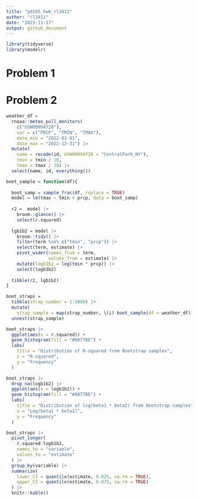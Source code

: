 ```yaml
---
title: "p8105_hw6_rl3411"
author: "rl3411"
date: "2023-11-17"
output: github_document
---
```


```r
library(tidyverse)
library(modelr)
```

# Problem 1



# Problem 2

```r
weather_df = 
  rnoaa::meteo_pull_monitors(
    c("USW00094728"),
    var = c("PRCP", "TMIN", "TMAX"), 
    date_min = "2022-01-01",
    date_max = "2022-12-31") |>
  mutate(
    name = recode(id, USW00094728 = "CentralPark_NY"),
    tmin = tmin / 10,
    tmax = tmax / 10) |>
  select(name, id, everything())
```



```r
boot_sample = function(df){
  
  boot_samp = sample_frac(df, replace = TRUE) 
  model = lm(tmax ~ tmin + prcp, data = boot_samp)
  
  r2 =  model |> 
    broom::glance() |> 
    select(r.squared)
  
  lgb1b2 = model |> 
    broom::tidy() |> 
    filter(term %in% c("tmin", "prcp")) |>
    select(term, estimate) |> 
    pivot_wider(names_from = term,
                values_from = estimate) |> 
    mutate(logb1b2 = log(tmin * prcp)) |> 
    select(logb1b2)
  
  tibble(r2, lgb1b2)
}

boot_straps = 
  tibble(strap_number = 1:5000) |> 
  mutate(
    strap_sample = map(strap_number, \(i) boot_sample(df = weather_df))) |> 
  unnest(strap_sample)
```


```r
boot_straps |> 
  ggplot(aes(x = r.squared)) +
  geom_histogram(fill = "#0077BE") + 
  labs(
    title = "Distribution of R-squared from Bootstrap samples",
    x = "R-squared",
    y = "Frequency"
  )

boot_straps |> 
  drop_na(logb1b2) |> 
  ggplot(aes(x = logb1b2)) +
  geom_histogram(fill = "#0077BE") + 
  labs(
    title = "Distribution of log(beta1 * beta2) from Bootstrap samples",
    x = "Log(beta1 * beta2)",
    y = "Frequency"
  ) 
```

```r
boot_straps |> 
  pivot_longer(
    r.squared:logb1b2,
    names_to = "variable",
    values_to = "estimate"
  ) |> 
  group_by(variable) |> 
  summarize(
    lower_CI = quantile(estimate, 0.025, na.rm = TRUE),
    upper_CI = quantile(estimate, 0.975, na.rm = TRUE)
  ) |> 
  knitr::kable()
```

